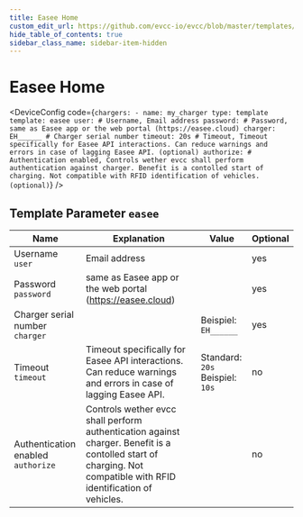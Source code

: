 ```yaml
---
title: Easee Home
custom_edit_url: https://github.com/evcc-io/evcc/blob/master/templates/definition/charger/easee.yaml
hide_table_of_contents: true
sidebar_class_name: sidebar-item-hidden
---
```



# Easee Home

<div className="device-detail-container">
  <div className="device-detail-content">
    <DeviceFeatures features="1p3p,rfid,sponsorship" />

<DeviceConfig code={`chargers:
    - name: my_charger
      type: template
      template: easee
      user: # Username, Email address
      password: # Password, same as Easee app or the web portal (https://easee.cloud)
      charger: EH______ # Charger serial number
      timeout: 20s # Timeout, Timeout specifically for Easee API interactions. Can reduce warnings and errors in case of lagging Easee API. (optional)
      authorize: # Authentication enabled, Controls wether evcc shall perform authentication against charger. Benefit is a contolled start of charging. Not compatible with RFID identification of vehicles. (optional)`}  />
  </div>
  <div className="device-detail-icon">
    <evcc-icon
      type="charger"
      name="easee-home"
      size="400px"
      alt="Easee Home"
      className="device-detail-icon-img"
    ></evcc-icon>
  </div>
</div>

## Template Parameter `easee`

| Name | Explanation | Value | Optional |
|-----------|-------------|-------|----------|
| Username<br/>`user` | Email address |  | yes |
| Password<br/>`password` | same as Easee app or the web portal (https://easee.cloud) |  | yes |
| Charger serial number<br/>`charger` |  | Beispiel: `EH______` | yes |
| Timeout<br/>`timeout` | Timeout specifically for Easee API interactions. Can reduce warnings and errors in case of lagging Easee API. | Standard: `20s`<br/>Beispiel: `10s` | no |
| Authentication enabled<br/>`authorize` | Controls wether evcc shall perform authentication against charger. Benefit is a contolled start of charging. Not compatible with RFID identification of vehicles. |  | no |

<SponsorshipRequired />

